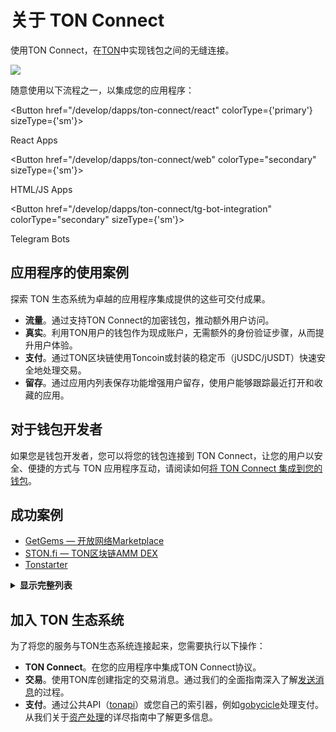 
# 关于 TON Connect

使用TON Connect，在[TON](/learn/introduction)中实现钱包之间的无缝连接。

![](/img/docs/ton-connect/ton-connect-overview.png?raw=true)

随意使用以下流程之一，以集成您的应用程序：

<Button href="/develop/dapps/ton-connect/react" colorType={'primary'} sizeType={'sm'}>

React Apps

</Button>

<Button href="/develop/dapps/ton-connect/web"
        colorType="secondary" sizeType={'sm'}>

HTML/JS Apps

</Button>

<Button href="/develop/dapps/ton-connect/tg-bot-integration"
        colorType="secondary" sizeType={'sm'}>

Telegram Bots

</Button>

## 应用程序的使用案例

探索 TON 生态系统为卓越的应用程序集成提供的这些可交付成果。

- **流量**。通过支持TON Connect的加密钱包，推动额外用户访问。
- **真实**。利用TON用户的钱包作为现成账户，无需额外的身份验证步骤，从而提升用户体验。
- **支付**。通过TON区块链使用Toncoin或封装的稳定币（jUSDC/jUSDT）快速安全地处理交易。
- **留存**。通过应用内列表保存功能增强用户留存，使用户能够跟踪最近打开和收藏的应用。

## 对于钱包开发者

如果您是钱包开发者，您可以将您的钱包连接到 TON Connect，让您的用户以安全、便捷的方式与 TON 应用程序互动，请阅读如何[将 TON Connect 集成到您的钱包](/develop/dapps/ton-connect/wallet/)。

## 成功案例

- [GetGems — 开放网络Marketplace](https://getgems.io/)
- [STON.fi — TON区块链AMM DEX](https://ston.fi/)
- [Tonstarter](http://tonstarter.com/)

<details>
  <summary><b>显示完整列表</b></summary>

- [getgems.io](https://getgems.io/)
- [fragment.com](https://fragment.com/) (Ton Connect v.1)
- [ston.fi](https://ston.fi/)
- [ton.diamonds](https://ton.diamonds/)
- [beta.disintar.io](https://beta.disintar.io/)
- [tegro.finance](https://tegro.finance/liquidity)
- [minter.ton.org](https://minter.ton.org/)
- [libermall.com](https://libermall.com/)
- [dedust.io](https://dedust.io/swap)
- [toncap.net](https://toncap.net/)
- [cryptomus.com](https://cryptomus.com/)
- [avanchange.com](https://avanchange.com/)
- [wton.dev](https://wton.dev/)
- [mint.spiroverse.io/shop](https://mint.spiroverse.io/shop)
- [vk.com/vk_nft_hub](https://vk.com/vk_nft_hub)
- [tonverifier.live](https://verifier.ton.org/)
- [stickerface.io/member](https://stickerface.io/member)
- [tonstarter.com](https://tonstarter.com/)
- [cryptogas.shop/ton](https://cryptogas.shop/ton)
- [megaton.fi](https://megaton.fi/)
- [dns.ton.org](https://dns.ton.org/)
- [coinpaymaster.com](https://coinpaymaster.com/)
- [ton.gagarin.world/app/](https://ton.gagarin.world/app)
- [daolama.co](https://daolama.co/)
- [marketplace.playmuse.org](http://marketplace.playmuse.org/)
- [ton.vote](https://ton.vote/)
- [plane.tonfancy.io](https://plane.tonfancy.io/)
- [pi.oberton.io](https://pi.oberton.io/)
- [business.thetonpay.app](https://business.thetonpay.app/)
- [bridge.orbitchain.io](https://bridge.orbitchain.io/)
- [connecton-web-new.vercel.app](https://connecton-web-new.vercel.app/)
- [app.fanz.ee/staking](https://app.fanz.ee/staking)
- [testnet.pton.fi](https://testnet.pton.fi/)
- [tonft.app](https://tonft.app/)
- [cardify.casino](https://cardify.casino/)
- [4riends.org](https://4riends.org/#/)
- [tonflex.fi](https://tonflex.fi/swap)
- [soquest.xyz](https://soquest.xyz/)
- [app.evaa.finance](https://app.evaa.finance/)

</details>

## 加入 TON 生态系统

为了将您的服务与TON生态系统连接起来，您需要执行以下操作：

- **TON Connect**。在您的应用程序中集成TON Connect协议。
- **交易**。使用TON库创建指定的交易消息。通过我们的全面指南深入了解[发送消息](/develop/dapps/ton-connect/message-builders)的过程。
- **支付**。通过公共API（[tonapi](https://tonapi.io/)）或您自己的索引器，例如[gobycicle](http://github.com/gobicycle/bicycle)处理支付。从我们关于[资产处理](/develop/dapps/asset-processing)的详尽指南中了解更多信息。
